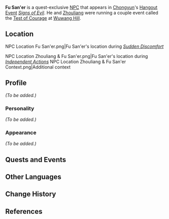 {{Meta
<!-- Remove this template after adding the missing info -->
|missing_NPC_profile  = yes
}}
{{Character Infobox
|type             = Quest NPC
|image            = NPC Fu San'er.png
|voiceEN          = {{w|Kellen Goff}}<ref>Twitter: [https://twitter.com/kellengoff/status/1374133627756240898 EN VA Self Announcement]</ref>
|region           = Liyue
}}
'''Fu San'er''' {{Lang|zh=傅三儿|zh_rm=Fù Sān'er}} is a quest-exclusive [[NPC]] that appears in [[Chongyun]]'s [[Hangout Event]] ''[[Signs of Evil]]''. He and [[Zhouliang]] were running a couple event called the [[Test of Courage]] at [[Wuwang Hill]].

==Location==
<gallery hideaddbutton="true" captionalign="center">
NPC Location Fu San'er.png|Fu San'er's location during ''[[Sudden Discomfort]]''
</gallery>
<gallery hideaddbutton="true" captionalign="center">
NPC Location Zhouliang & Fu San'er.png|Fu San'er's location during ''[[Independent Actions]]''
NPC Location Zhouliang & Fu San'er Context.png|Additional context
</gallery>

==Profile==
<!--detailed story/lore information goes here-->
''(To be added.)''

===Personality===
''(To be added.)''

===Appearance===
''(To be added.)''

==Quests and Events==
{{Quest Appearances}}

==Other Languages==
{{Other Languages|default_hidden = 1
|en      = Fu San'er
|zhs     = 傅三儿
|zhs_rm  = Fù Sān'er
|zht     = 傅三兒
|zht_rm  = Fù Sān'ér
|ja      = 傅三
|ja_rm   = Fu-san{{Assumed}}
|ko      = {{tt|부삼|傅三}}
|ko_rm   = Bu-sam
|es      = Fu San'er
|fr      = Fu San'er
|ru      = Фу Саньэр
|th      = Fu San'er
|vi      = Fu San'er
|de      = Fu San’er
|id      = Fu San'er
|pt      = Fusaner
}}

==Change History==
{{Change History|1.4}}

==References==
{{Reflist}}